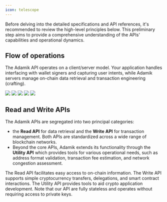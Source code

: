 ```yaml
---
icon: telescope
---
```


Before delving into the detailed specifications and API references, it's recommended to review the high-level principles below. This preliminary step aims to provide a comprehensive understanding of the APIs' capabilities and operational dynamics.

## Flow of operations

The Adamik API operates on a client/server model. 
Your application handles interfacing with wallet signers and capturing user intents, while Adamik servers manage on-chain data retrieval and transaction engineering (crafting).

<img className="block h-128 dark:hidden" src="../images/operation_flow_light.svg" />
<img className="hidden h-128 dark:block" src="../images/operation_flow_dark.svg" />
<img className="hidden h-128 dark:block" src="./images/operation_flow_dark.svg" />
<img className="hidden h-128 dark:block" src="images/operation_flow_dark.svg" />
<img className="hidden h-128 dark:block" src="operation_flow_dark.svg" />

## Read and Write APIs


The Adamik APIs are segregated into two principal categories: 
- the **Read API** for data retrieval and the **Write API** for transaction management. Both APIs are standardized across a wide range of blockchain networks.
- Beyond the core APIs, Adamik extends its functionality through the **Utility API** which provides tools for various operational needs, such as address format validation, transaction fee estimation, and network congestion assessment.



<CardGroup cols={3}>
  <Card
    title="Read API"
    icon="readme"
    href="../api-reference/endpoint/get-apichains"
  >
The Read API facilitates easy access to on-chain information.
</Card>
  <Card
    title="Write API"
    icon="pen-to-square"
    href="../api-reference/endpoint/post-apitransactionencode"
  >
The Write API supports simple cryptocurrency transfers, delegations, and smart contract interactions.

  </Card>
  <Card
    title="Utility API"
    icon="gear"
    href="../api-reference/endpoint/post-apiaddressencode"
  >
The Utility API provides tools to aid crypto application development.
</Card>
</CardGroup>

<Info>
  Note that our API are fully stateless and operates without requiring access to private keys.
</Info>


